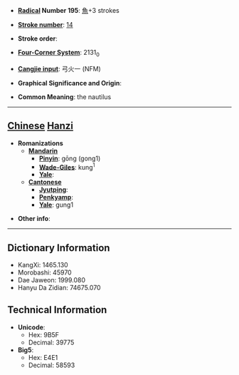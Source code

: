 * '''[[Wiktionary:Chinese radical index| Radical]] Number 195''': [[Wiktionary:Chinese radical index 魚|魚]]+3 strokes

* '''[[Wiktionary:Chinese total strokes index|Stroke number]]''': [[Wiktionary:Chinese total strokes index 14|14]]

* '''Stroke order''': 

* '''[[Wiktionary:Chinese four corner index|Four-Corner System]]''': 2131<sub>0</sub>

* '''[[Wiktionary:Chinese Cangjie index|Cangjie input]]''': 弓火一 (NFM)

* '''Graphical Significance and Origin''': 

* '''Common Meaning''': the nautilus

----

== [[Chinese]] [[Hanzi]] ==

* '''Romanizations'''
** '''[[Mandarin]]'''
*** '''[[Pinyin]]''': gōng (gong1)
*** '''[[Wade-Giles]]''': kung<sup>1</sup>
*** '''[[Yale]]''': 
** '''[[Cantonese]]'''
*** '''[[Jyutping]]''':
*** '''[[Penkyamp]]''': 
*** '''[[Yale]]''': gung1

* '''Other info''': 

----

== Dictionary Information ==

* KangXi: 1465.130
* Morobashi: 45970
* Dae Jaweon: 1999.080
* Hanyu Da Zidian: 74675.070

== Technical Information ==

* '''Unicode''':
** Hex: 9B5F
** Decimal: 39775
* '''Big5''':
** Hex: E4E1
** Decimal: 58593